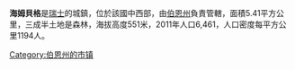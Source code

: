 '''海姆貝格'''是[[瑞士|瑞士]]的城鎮，位於該國中西部，由[[伯恩州|伯恩州]]負責管轄，面積5.41平方公里，三成半土地是森林，海拔高度551米，2011年人口6,461，人口密度每平方公里1194人。

{{Switzerland-geo-stub}}
[[Category:伯恩州的市镇|Category:伯恩州的市镇]]